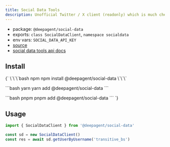 ```yaml
---
title: Social Data Tools
description: Unofficial Twitter / X client (readonly) which is much cheaper than the official Twitter API.
---
```


- package: `@deepagent/social-data`
- exports: `class SocialDataClient`, `namespace socialdata`
- env vars: `SOCIAL_DATA_API_KEY`
- [source](https://github.com/amardeeplakshkar/deepagent/blob/main/packages/social-data/src/social-data-client.ts)
- [social data tools api docs](https://socialdata.tools)

## Install

<PackageTabs>
{`
\`\`\`bash npm
npm install @deepagent/social-data
\`\`\`

\`\`\`bash yarn
yarn add @deepagent/social-data
\`\`\`

\`\`\`bash pnpm
pnpm add @deepagent/social-data
\`\`\`
`}
</PackageTabs>

## Usage

```ts
import { SocialDataClient } from '@deepagent/social-data'

const sd = new SocialDataClient()
const res = await sd.getUserByUsername('transitive_bs')
```

